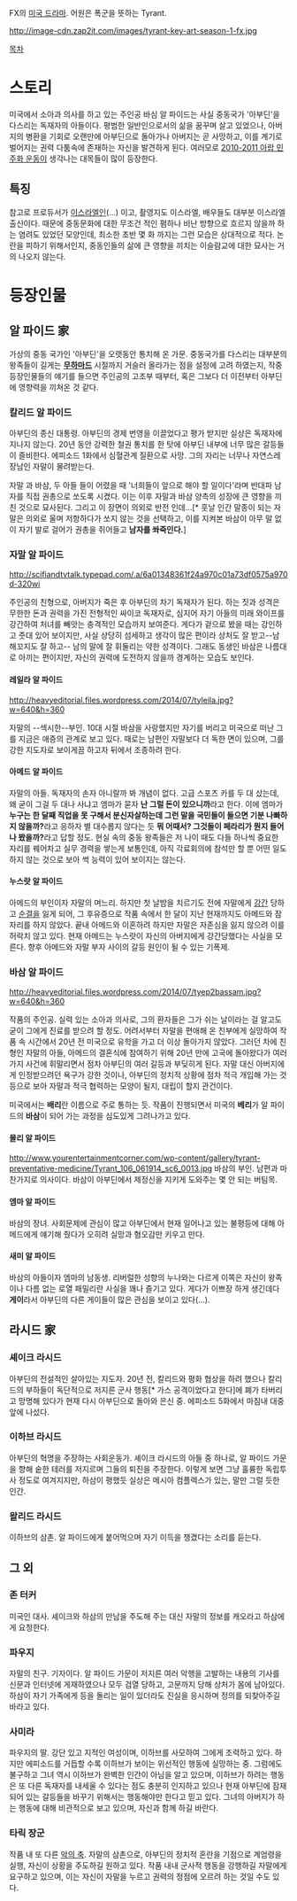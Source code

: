 FX의 [[미국 드라마]]. 어원은 폭군을 뜻하는 Tyrant. 

http://image-cdn.zap2it.com/images/tyrant-key-art-season-1-fx.jpg

[[목차]]

= 스토리 =

미국에서 소아과 의사를 하고 있는 주인공 바심 알 파이드는 사실 중동국가 '아부딘'을 다스리는 독재자의 아들이다. 평범한 일반인으로서의 삶을 꿈꾸며 살고 있었으나, 아버지의 병환을 기회로 오랜만에 아부딘으로 돌아가나 아버지는 곧 사망하고, 이를 계기로 벌어지는 권력 다툼속에 존재하는 자신을 발견하게 된다. 여러모로 [[2010-2011 아랍 민주화 운동]]이 생각나는 대목들이 많이 등장한다.

== 특징 ==

참고로 프로듀서가 [[이스라엘]]인(...) 이고, 촬영지도 이스라엘, 배우들도 대부분 이스라엘 출신이다. 때문에 중동문화에 대한 무조건 적인 폄하나 비난 방향으로 흐르지 않을까 하는 염려도 있었던 모양인데, 최소한 초반 몇 화 까지는 그런 모습은 상대적으로 적다. 논란을 피하기 위해서인지, 중동인들의 삶에 큰 영향을 끼치는 이슬람교에 대한 묘사는 거의 나오지 않는다.

= 등장인물 =

== 알 파이드 家 ==

가상의 중동 국가인 '아부딘'을 오랫동안 통치해 온 가문. 중동국가를 다스리는 대부분의 왕족들이 길게는 '''[[무하마드]]''' 시절까지 거슬러 올라가는 점을 설정에 고려 하였는지, 작중 등장인물들의 얘기를 들으면 주인공의 고조부 때부터, 혹은 그보다 더 이전부터 아부딘에 영향력을 끼쳐온 것 같다.

=== 칼리드 알 파이드 ===

아부딘의 종신 대통령. 아부딘의 경제 번영을 이끌었다고 평가 받지만 실상은 독재자에 지나지 않는다. 20년 동안 강력한 철권 통치를 한 탓에 아부딘 내부에 너무 많은 갈등들이 즐비한다. 에피소드 1화에서 심혈관계 질환으로 사망. 그의 자리는 너무나 자연스레 장남인 자말이 물려받는다.

자말 과 바삼, 두 아들 들이 어렸을 때 '너희들이 앞으로 해야 할 일이다'라며 반대파 남자를 직접 권총으로 쏘도록 시켰다. 이는 이후 자말과 바삼 양측의 성장에 큰 영향을 끼친 것으로 묘사된다. 그리고 이 장면이 의외로 반전 인데...[* 훗날 인간 말종이 되는 자말은 의외로 울며 저항하다가 쏘지 않는 것을 선택하고, 이를 지켜본 바삼이 아무 말 없이 자기 발로 걸어가 권총을 쥐어들고 '''남자를 쏴죽인다.''']

=== 자말 알 파이드 ===

http://scifiandtvtalk.typepad.com/.a/6a01348361f24a970c01a73df0575a970d-320wi

주인공의 친형으로, 아버지가 죽은 후 아부딘의 차기 독재자가 된다. 하는 짓과 성격은 무한한 돈과 권력을 가진 전형적인 싸이코 독재자로, 심지어 자기 아들의 미래 와이프를 강간하여 처녀를 빼앗는 충격적인 모습까지 보여준다. 게다가 겉으로 봤을 때는 강인하고 줏대 있어 보이지만, 사실 상당히 섬세하고 생각이 많은 편이라 상처도 잘 받고--남 해꼬지도 잘 하고-- 남의 말에 잘 휘둘리는 약한 성격이다. 그래도 동생인 바삼은 나름대로 아끼는 편이지만, 자신의 권력에 도전하지 않을까 경계하는 모습도 보인다.

==== 레일라 알 파이드 ====

http://heavyeditorial.files.wordpress.com/2014/07/tyleila.jpg?w=640&h=360

자말의 --섹시한--부인. 10대 시절 바삼을 사랑했지만 자기를 버리고 미국으로 떠난 그를 지금은 애증의 관계로 보고 있다. 때로는 남편인 자말보다 더 독한 면이 있으며, 그를 강한 지도자로 보이게끔 하고자 뒤에서 조종하려 한다.

==== 아메드 알 파이드 ====

자말의 아들. 독재자의 손자 아니랄까 봐 개념이 없다. 고급 스포츠 카를 두 대 샀는데, 왜 굳이 그걸 두 대나 사냐고 엠마가 묻자 '''난 그럴 돈이 있으니까'''라고 한다. 이에 엠마가 '''누구는 한 달째 직업을 못 구해서 분신자살하는데 그런 말을 국민들이 들으면 기분 나빠하지 않을까?'''라고 응하자 별 대수롭지 않다는 듯 '''뭐 어때서? 그것들이 페라리가 뭔지 들어나 봤을까?'''라고 답할 정도. 현실 속의 중동 왕족들은 저 나이 때도 다들 하나씩 중요한 자리를 꿰어차고 실무 경력을 쌓는게 보통인데, 아직 각료회의에 참석만 할 뿐 어떤 일도 하지 않는 것으로 보아 썩 능력이 있어 보이지는 않는다.

==== 누스랏 알 파이드 ====

아메드의 부인이자 자말의 며느리. 하지만 첫 날밤을 치르기도 전에 자말에게 [[강간]] 당하고 [[순결]]을 잃게 되어, 그 후유증으로 작품 속에서 한 달이 지난 현재까지도 아메드와 잠자리를 하지 않았다. 끝내 아메드와 이혼하려 하지만 자말은 자존심을 잃지 않으려 이를 허락치 않고 있다. 현재 아메드는 누스랏이 자신의 아버지에게 강간당했다는 사실을 모른다. 향후 아메드와 자말 부자 사이의 갈등 원인이 될 수 있는 기폭제.

=== 바삼 알 파이드 ===

http://heavyeditorial.files.wordpress.com/2014/07/tyep2bassam.jpg?w=640&h=360

작품의 주인공. 실력 있는 소아과 의사로, 그의 환자들은 그가 쉬는 날이라는 걸 알고도 굳이 그에게 진료를 받으려 할 정도. 어려서부터 자말을 편애해 온 친부에게 실망하여 작품 속 시간에서 20년 전 미국으로 유학을 가고 더 이상 돌아가지 않았다. 그러던 차에 친형인 자말의 아들, 아메드의 결혼식에 참여하기 위해 20년 만에 고국에 돌아왔다가 여러가지 사건에 휘말리면서 점차 아부딘의 여러 갈등과 부딪히게 된다. 자말 대신 아버지에게 인정받으려던 욕구가 강한 것이나, 아부딘의 정치적 상황에 점차 적극 개입해 가는 것 등으로 보아 자말과 적극 협력하는 모양이 될지, 대립이 할지 관건이다.

미국에서는 '''배리'''란 이름으로 주로 통하는 듯. 작품이 진행되면서 미국의 '''베리'''가 알 파이드의 '''바삼'''이 되어 가는 과정을 심도있게 그려나가고 있다.

==== 몰리 알 파이드 ====

http://www.yourentertainmentcorner.com/wp-content/gallery/tyrant-preventative-medicine/Tyrant_106_061914_sc6_0013.jpg
바삼의 부인. 남편과 마찬가지로 의사이다. 바삼이 아부딘에서 제정신을 지키게 도와주는 몇 안 되는 버팀목.

==== 엠마 알 파이드 ====

바삼의 장녀. 사회문제에 관심이 많고 아부딘에서 현재 일어나고 있는 불평등에 대해 아메드에게 얘기해 줬다가 오히려 실망과 혐오감만 키우고 만다.

==== 새미 알 파이드 ====

바삼의 아들이자 엠마의 남동생. 리버럴한 성향의 누나와는 다르게 이쪽은 자신이 왕족이나 다름 없는 로열 패밀리란 사실을 꽤나 즐기고 있다. 게다가 이쁘장 하게 생긴데다 '''게이'''라서 아부딘의 다른 게이들이 많은 관심을 보이고 있다(...).

== 라시드 家 ==

=== 셰이크 라시드 ===

아부딘의 전설적인 살아있는 지도자. 20년 전, 칼리드와 평화 협상을 하려 했으나 칼리드의 부하들이 독단적으로 저지른 군사 행동[* 가스 공격이었다고 한다]에 폐가 타버리고 망명해 있다가 현재 다시 아부딘으로 돌아와 은신 중. 에피소드 5화에서 마침내 대중 앞에 나섰다.

=== 이하브 라시드 ===

아부딘의 혁명을 주장하는 사회운동가. 셰이크 라시드의 아들 중 하나로, 알 파이드 가문을 향해 숱한 테러를 저지르며 그들의 퇴진을 주장한다. 이렇게 보면 그냥 훌륭한 독립투사 정도로 여겨지지만, 하삼이 평했듯 실상은 메시아 컴플렉스가 있는, 말만 그럴 듯한 인간.

=== 왈리드 라시드 ===

이하브의 삼촌. 알 파이드에게 붙어먹으며 자기 이득을 챙겼다는 소리를 듣는다.

== 그 외 ==

=== 존 터커 ===

미국인 대사. 셰이크와 하삼의 만남을 주도해 주는 대신 자말의 정보를 캐오라고 하삼에게 요청한다.

=== 파우지 ===

자말의 친구. 기자이다. 알 파이드 가문이 저지른 여러 악행을 고발하는 내용의 기사를 신문과 인터넷에 게재하였으나 모두 검열 당하고, 고문까지 당해 상처가 몸에 남아있다. 하삼이 자기 가족에게 등을 돌리는 일이 있더라도 진실을 응시하며 정의를 되찾아주길 바라고 있다.

=== 사미라 ===

파우지의 딸. 강단 있고 지적인 여성이며, 이하브를 사모하여 그에게 조력하고 있다. 하지만 에피소드를 거듭할 수록 이하브가 보이는 위선적인 행동에 실망하는 중. 그럼에도 불구하고 그녀 역시 이하브가 완벽한 인간이 아님을 알고 있으며, 이하브가 하려는 행동은 또 다른 독재자를 내세울 수 있다는 점도 충분히 인지하고 있으나 현재 아부딘에 잠재되어 있는 갈등들을 바꾸기 위해서는 행동해야만 한다고 믿고 있다. 그녀의 아버지가 하는 행동에 대해 비관적으로 보고 있으며, 자신과 함께 하길 바란다.

=== 타릭 장군 ===

작품 내 또 다른 [[악의 축]]. 자말의 삼촌으로, 아부딘의 정치적 혼란을 기점으로 계엄령을 실행, 자신이 상황을 주도하길 원하고 있다. 작품 내내 군사적 행동을 강행하길 자말에게 요구하고 있으며, 이는 자신이 자말을 누르고 권력의 정점에 오르려 하는 것일 수도 있다.

